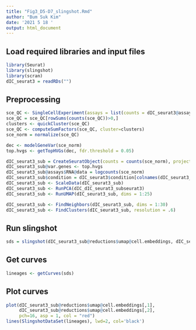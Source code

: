 ```yaml
---
title: "Fig3_D5-D7_slingshot.Rmd"
author: "Bum Suk Kim"
date: '2021 5 18 '
output: html_document
---
```


## Load required libraries and input files
```r
library(Seurat)
library(slingshot)
library(scran)
dIC_seurat3 = readRDs("")
```

## Preprocessing
```r
sce_QC <- SingleCellExperiment(assays = list(counts = dIC_seurat3@assays$RNA@counts[DIC_seurat3_sub$condition %in% c("D5", "D6_iNSC", "D7_iNSC", "D6_iPSC", "D7_iPSC",)]))
sce_QC = sce_QC[rowSums(counts(sce_QC))>0,]
clusters <- quickCluster(sce_QC)
sce_QC <- computeSumFactors(sce_QC, cluster=clusters)
sce_norm = normalize(sce_QC)

dec <- modelGeneVar(sce_norm)
top.hvgs <- getTopHVGs(dec, fdr.threshold = 0.05)

dIC_seurat3_sub = CreateSeuratObject(counts = counts(sce_norm), project = "iNPSC_D5_D7", min.cells = 1, min.features = 1)
dIC_seurat3_sub@var.genes <- top.hvgs
dIC_seurat3_sub@assays$RNA@data = logcounts(sce_norm)
dIC_seurat3_sub$condition = dIC_seurat3$condition[colnames(dIC_seurat3_sub)]
dIC_seurat3_sub <- ScaleData(dIC_seurat3_sub)
dIC_seurat3_sub <- RunPCA(dIC_dIC_seurat3_subseurat3)
dIC_seurat3_sub <- RunUMAP(dIC_seurat3_sub, dims = 1:25)

dIC_seurat3_sub <- FindNeighbors(dIC_seurat3_sub, dims = 1:30)
dIC_seurat3_sub <- FindClusters(dIC_seurat3_sub, resolution = .6)
```

## Run slingshot
```r
sds = slingshot(dIC_seurat3_sub@reductions$umap@cell.embeddings, dIC_seurat3_sub@active.ident, start.clus = 1)
```
## Get curves
```r
lineages <- getCurves(sds)
```
## Plot curves
```r
plot(dIC_seurat3_sub@reductions$umap@cell.embeddings[,1],
     dIC_seurat3_sub@reductions$umap@cell.embeddings[,2],
     pch=16, asp = 1, col = "red")
lines(SlingshotDataSet(lineages), lwd=2, col='black')
```
